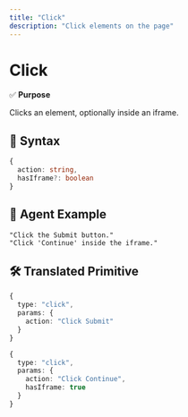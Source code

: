 ```yaml
---
title: "Click"
description: "Click elements on the page"
---
```


# Click

✅ **Purpose**

Clicks an element, optionally inside an iframe.

## 🧩 Syntax

```typescript
{
  action: string,
  hasIframe?: boolean
}
```

## 💬 Agent Example

```
"Click the Submit button."
"Click 'Continue' inside the iframe."
```

## 🛠️ Translated Primitive

```typescript
{
  type: "click",
  params: {
    action: "Click Submit"
  }
}
```

```typescript
{
  type: "click",
  params: {
    action: "Click Continue",
    hasIframe: true
  }
}
```
